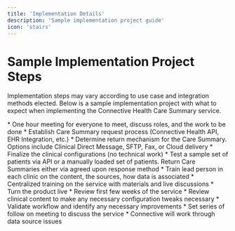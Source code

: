 ```yaml
---
title: 'Implementation Details'
description: 'Sample implementation project guide'
icon: 'stairs'
---
```


# Sample Implementation Project Steps

Implementation steps may vary according to use case and integration methods elected.
Below is a sample implementation project with what to expect when implementing the
Connective Health Care Summary service.

<Steps>
    <Step title="Project Kick off meeting">
        * One hour meeting for everyone to meet, discuss roles, and the work to be done
    </Step>
    <Step title="EHR Implementation and Product Configuration">
        * Establish Care Summary request process (Connective Health API, EHR Integration, etc.)
        * Determine return mechanism for the Care Summary. Options include Clinical Direct Message, SFTP, Fax, or Cloud delivery
        * Finalize the clinical configurations (no technical work)
    </Step>
    <Step title="Test send of Patient Care Summaries to Clinic and Train Lead Person on Clinic">
        * Test a sample set of patients via API or a manually loaded set of patients. Return Care Summaries either via agreed upon response method
        * Train lead person in each clinic on the content, the sources, how data is associated
    </Step>
    <Step title="Centralized Training Sessions and Product Go-Live">
        * Centralized training on the service with materials and live discussions
        * Turn the product live
    </Step>
    <Step title="Initial Report Out Discussion">
        * Review first few weeks of the service
        * Review clinical content to make any necessary configuration tweaks necessary
        * Validate workflow and identify any necessary improvements
    </Step>
    <Step title="Clinic Check-ins and working through data source issues">
        * Set series of follow on meeting to discuss the service
        * Connective will work through data source issues
    </Step>
</Steps>
